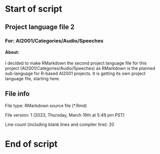 # Start of script

## Project language file 2

### For: AI2001/Categories/Audio/Speeches

#### About:

I decided to make RMarkdown the second project language file for this project (AI2001/Categories/Audio/Speeches) as RMarkdown is the planned sub-language for R-based AI2001 projects. It is getting its own project language file, starting here.

## File info

File type: RMarkdown source file (*.Rmd)

File version: 1 (2023, Thursday, March 16th at 5:49 pm PST)

Line count (including blank lines and compiler line): 20

# End of script
